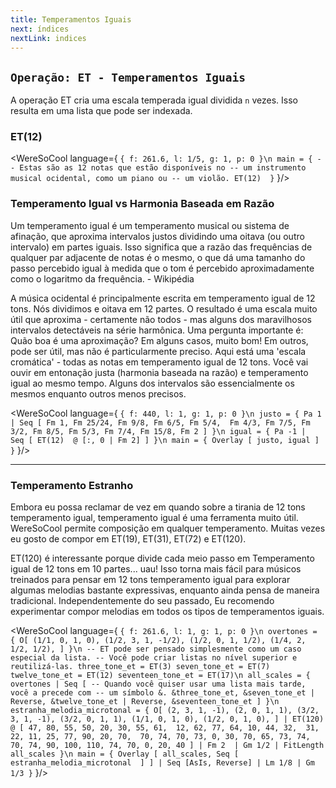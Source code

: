 ```yaml
---
title: Temperamentos Iguais
next: índices
nextLink: indices
---
```


## `Operação: ET - Temperamentos Iguais` 
A operação ET cria uma escala temperada igual dividida `n` vezes.
Isso resulta em uma lista que pode ser indexada.

### ET(12)

<WereSoCool language={
`{ f: 261.6, l: 1/5, g: 1, p: 0 }\n
main = {
   -- Estas são as 12 notas que estão disponíveis no
   -- um instrumento musical ocidental, como um piano ou
   -- um violão.
  ET(12) 
}`
}/>

### Temperamento Igual vs Harmonia Baseada em Razão

Um temperamento igual é um temperamento musical ou sistema de afinação, que aproxima intervalos justos dividindo uma oitava
(ou outro intervalo) em partes iguais.
Isso significa que a razão das frequências de qualquer
par adjacente de notas é o mesmo, o que dá uma
tamanho do passo percebido igual à medida que o tom é percebido aproximadamente como o logaritmo da frequência. - Wikipédia

A música ocidental é principalmente escrita em temperamento igual de 12 tons. Nós dividimos e oitava em 12 partes. O resultado é
uma escala muito útil que aproxima - certamente não todos - mas
alguns dos maravilhosos intervalos detectáveis
na série harmônica. Uma pergunta importante é:
Quão boa é uma aproximação? Em alguns casos, muito bom!
Em outros, pode ser útil, mas não é particularmente preciso.
Aqui está uma 'escala cromática' - todas as notas em temperamento igual de 12 tons. Você vai ouvir em entonação justa
(harmonia baseada na razão) e temperamento igual ao mesmo tempo.
Alguns dos intervalos são essencialmente os mesmos
enquanto outros menos precisos.


<WereSoCool language={
`{ f: 440, l: 1, g: 1, p: 0 }\n
justo = {
  Pa 1 |
  Seq [
    Fm 1, Fm 25/24, Fm 9/8, Fm 6/5, Fm 5/4, 
    Fm 4/3, Fm 7/5, Fm 3/2, Fm 8/5,
    Fm 5/3, Fm 7/4, Fm 15/8, Fm 2
  ]
}\n
igual = {
  Pa -1 | 
  Seq [
    ET(12) 
    @ [:, 0 | Fm 2]
  ]
}\n
main = {
  Overlay [
     justo,
     igual
  ]
}`
}/>

---

### Temperamento Estranho

Embora eu possa reclamar de vez em quando sobre a tirania de 12 tons temperamento igual, temperamento igual é uma ferramenta muito útil.
WereSoCool permite composição em qualquer temperamento. Muitas vezes eu gosto de
compor em ET(19), ET(31), ET(72) e ET(120).

ET(120) é interessante porque divide cada meio passo em
Temperamento igual de 12 tons em 10 partes... uau!
Isso torna mais fácil para músicos treinados para pensar em 12 tons
temperamento igual para explorar algumas melodias bastante expressivas,
enquanto ainda pensa de maneira tradicional. Independentemente do seu passado,
Eu recomendo experimentar compor melodias em todos os tipos de temperamentos iguais.

<WereSoCool language={
`{ f: 261.6, l: 1, g: 1, p: 0 }\n
overtones = {
  O[
    (1/1, 0, 1, 0),
    (1/2, 3, 1, -1/2),
    (1/2, 0, 1, 1/2),
    (1/4, 2, 1/2, 1/2),
  ]
}\n
-- ET pode ser pensado simplesmente como um caso especial da lista.
-- Você pode criar listas no nível superior e reutilizá-las.
three_tone_et = ET(3)
seven_tone_et = ET(7)
twelve_tone_et = ET(12)
seventeen_tone_et = ET(17)\n
all_scales = {
  overtones |
  Seq [
    -- Quando você quiser usar uma lista mais tarde, você a precede com
     -- um símbolo &.
    &three_tone_et,
    &seven_tone_et | Reverse,
    &twelve_tone_et | Reverse,
    &seventeen_tone_et
  ]
}\n
estranha_melodia_microtonal = {
   O[
    (2, 3, 1, -1),
    (2, 0, 1, 1),
    (3/2, 3, 1, -1),
    (3/2, 0, 1, 1),
    (1/1, 0, 1, 0),
    (1/2, 0, 1, 0),
  ]
  | ET(120) 
    @ [
      47, 80, 55, 50, 20, 30, 55, 61, 
      12, 62, 77, 64, 10, 44, 32, 
      31, 22, 11, 25, 77, 90, 20, 70, 
      70, 74, 70, 73, 0, 30, 70, 65, 73, 74,
      70, 74, 90, 100, 110, 74, 70, 0, 20, 40
    ]
    | Fm 2 
    | Gm 1/2
    | FitLength all_scales
}\n
main = {
  Overlay [
    all_scales,
    Seq [
      estranha_melodia_microtonal 
    ]
  ]
  | Seq [AsIs, Reverse]
  | Lm 1/8
  | Gm 1/3
}`
}/>


